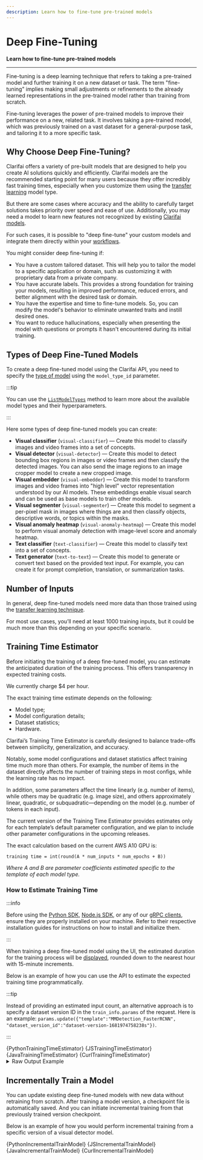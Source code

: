 ```yaml
---
description: Learn how to fine-tune pre-trained models
---
```


# Deep Fine-Tuning 

**Learn how to fine-tune pre-trained models**
<hr />


Fine-tuning is a deep learning technique that refers to taking a pre-trained model and further training it on a new dataset or task. The term "fine-tuning" implies making small adjustments or refinements to the already learned representations in the pre-trained model rather than training from scratch. 

Fine-tuning leverages the power of pre-trained models to improve their performance on a new, related task. It involves taking a pre-trained model, which was previously trained on a vast dataset for a general-purpose task, and tailoring it to a more specific task. 

## Why Choose Deep Fine-Tuning?


Clarifai offers a variety of pre-built models that are designed to help you create AI solutions quickly and efficiently. Clarifai models are the recommended starting point for many users because they offer incredibly fast training times, especially when you customize them using the [transfer learning](https://docs.clarifai.com/portal-guide/model/model-types/transfer-learning) model type.

But there are some cases where accuracy and the ability to carefully target solutions takes priority over speed and ease of use. Additionally, you may need a model to learn new features not recognized by existing [Clarifai models](https://docs.clarifai.com/portal-guide/model/clarifai-models#clarifai-models-1). 

For such cases, it is possible to "deep fine-tune" your custom models and integrate them directly within your [workflows](https://docs.clarifai.com/portal-guide/workflows/working-with-workflows).

You might consider deep fine-tuning if:

* You have a custom tailored dataset. This will help you to tailor the model to a specific application or domain, such as customizing it with proprietary data from a private company.
* You have accurate labels. This provides a strong foundation for training your models, resulting in improved performance, reduced errors, and better alignment with the desired task or domain.
* You have the expertise and time to fine-tune models. So, you can modify the model's behavior to eliminate unwanted traits and instill desired ones.
* You want to reduce hallucinations, especially when presenting the model with questions or prompts it hasn't encountered during its initial training.


## Types of Deep Fine-Tuned Models

To create a deep fine-tuned model using the Clarifai API, you need to specify the [type of model](https://docs.clarifai.com/portal-guide/model/model-types/) using the `model_type_id` parameter⁠. 

:::tip

You can use the [`ListModelTypes`](https://docs.clarifai.com/create-manage/models/manage#list-model-types) method to learn more about the available model types and their hyperparameters.

:::

Here some types of deep fine-tuned models you can create:

- **Visual classifier** (`visual-classifier`) — Create this model to classify images and video frames into a set of concepts. 
- **Visual detector** (`visual-detector`) — Create this model to detect bounding box regions in images or video frames and then classify the detected images. You can also send the image regions to an image cropper model to create a new cropped image.
- **Visual embedder** (`visual-embedder`) — Create this model to transform images and video frames into "high level" vector representation understood by our AI models. These embeddings enable visual search and can be used as base models to train other models.
- **Visual segmenter** (`visual-segmenter`) — Create this model to segment a per-pixel mask in images where things are and then classify objects, descriptive words, or topics within the masks.
-  **Visual anomaly heatmap** (`visual-anomaly-heatmap`) — Create this model to perform visual anomaly detection with image-level score and anomaly heatmap.
- **Text classifier** (`text-classifier`) — Create this model to classify text into a set of concepts.
- **Text generator** (`text-to-text`) — Create this model to generate or convert text based on the provided text input. For example, you can create it for prompt completion, translation, or summarization tasks.

## Number of Inputs

In general, deep fine-tuned models need more data than those trained using the [transfer learning technique](https://docs.clarifai.com/portal-guide/model/model-types/transfer-learning/). 

For most use cases, you’ll need at least 1000 training inputs, but it could be much more than this depending on your specific scenario.

## Training Time Estimator

Before initiating the training of a deep fine-tuned model, you can estimate the anticipated duration of the training process. This offers transparency in expected training costs. 

We currently charge $4 per hour.

The exact training time estimate depends on the following:

- Model type;
- Model configuration details;
- Dataset statistics;
- Hardware.

Clarifai’s Training Time Estimator is carefully designed to balance trade-offs between simplicity, generalization, and accuracy. 

Notably, some model configurations and dataset statistics affect training time much more than others. For example, the number of items in the dataset directly affects the number of training steps in most configs, while the learning rate has no impact. 

In addition, some parameters affect the time linearly (e.g. number of items), while others may be quadratic (e.g. image size), and others approximately linear, quadratic, or subquadratic—depending on the model (e.g. number of tokens in each input). 

The current version of the Training Time Estimator provides estimates only for each template’s default parameter configuration, and we plan to include other parameter configurations in the upcoming releases. 

The exact calculation based on the current AWS A10 GPU is:

```text
training time = int(round(A * num_inputs * num_epochs + B)) 
```

_Where A and B are parameter coefficients estimated specific to the template of each model type._

### How to Estimate Training Time

:::info

Before using the [Python SDK](https://docs.clarifai.com/additional-resources/api-overview/python-sdk), [Node.js SDK](https://docs.clarifai.com/additional-resources/api-overview/nodejs-sdk), or any of our [gRPC clients](https://docs.clarifai.com/additional-resources/api-overview/grpc-clients), ensure they are properly installed on your machine. Refer to their respective installation guides for instructions on how to install and initialize them.

:::





When training a deep fine-tuned model using the UI, the estimated duration for the training process will be [displayed](https://docs.clarifai.com/create-manage/models/deep-fine-tuning/visual-classifier#step-5-create-the-model), rounded down to the nearest hour with 15-minute increments.

Below is an example of how you can use the API to estimate the expected training time programmatically.


:::tip

Instead of providing an estimated input count, an alternative approach is to specify a dataset version ID in the `train_info.params` of the request. Here is an example: `params.update({"template":"MMDetection_FasterRCNN", "dataset_version_id":"dataset-version-1681974758238s"})`.

:::

<Tabs groupId="code">

<TabItem value="python" label="Python (gRPC)">
    <CodeBlock className="language-python">{PythonTrainingTimeEstimator}</CodeBlock>
</TabItem>

<TabItem value="js_rest" label="JavaScript (REST)">
    <CodeBlock className="language-javascript">{JSTrainingTimeEstimator}</CodeBlock>
</TabItem>

<!--
<TabItem value="nodejs" label="Node.js (gRPC)">
    <CodeBlock className="language-javascript">{NodeTrainingTimeEstimator}</CodeBlock>
</TabItem>
-->

<TabItem value="java" label="Java (gRPC)">
    <CodeBlock className="language-java">{JavaTrainingTimeEstimator}</CodeBlock>
</TabItem>

<!--
<TabItem value="php" label="PHP (gRPC)">
    <CodeBlock className="language-php">{PHPTrainingTimeEstimator}</CodeBlock>
</TabItem>
-->

<TabItem value="curl" label="cURL">
    <CodeBlock className="language-bash">{CurlTrainingTimeEstimator}</CodeBlock>
</TabItem>

</Tabs>

<details>
  <summary>Raw Output Example</summary>
    <CodeBlock className="language-text">{CodeOutputExample2}</CodeBlock>
</details>

## Incrementally Train a Model

You can update existing deep fine-tuned models with new data without retraining from scratch. After training a model version, a checkpoint file is automatically saved. And you can initiate incremental training from that previously trained version checkpoint. 

Below is an example of how you would perform incremental training from a specific version of a visual detector model. 


<Tabs groupId="code">

<TabItem value="python" label="Python (gRPC)">
    <CodeBlock className="language-python">{PythonIncrementalTrainModel}</CodeBlock>
</TabItem>

<TabItem value="js_rest" label="JavaScript (REST)">
    <CodeBlock className="language-javascript">{JSIncrementalTrainModel}</CodeBlock>
</TabItem>

<TabItem value="java" label="Java (gRPC)">
    <CodeBlock className="language-java">{JavaIncrementalTrainModel}</CodeBlock>
</TabItem>

<TabItem value="curl" label="cURL">
    <CodeBlock className="language-bash">{CurlIncrementalTrainModel}</CodeBlock>
</TabItem>

</Tabs>



<DocCardList items={useCurrentSidebarCategory().items}/>
